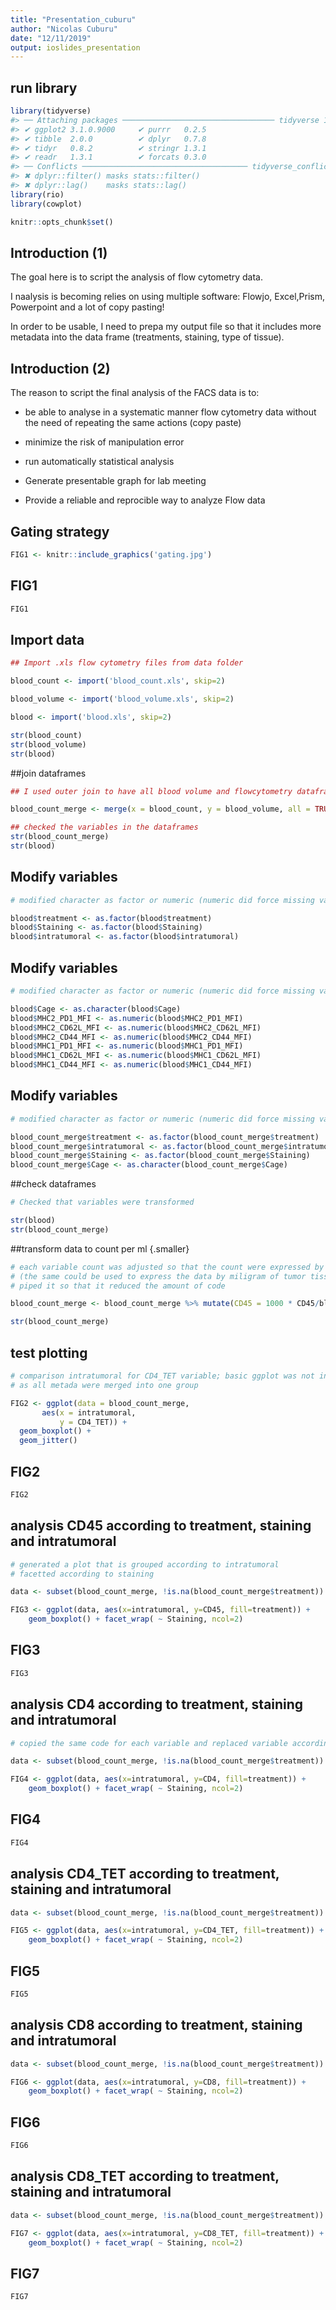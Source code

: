 ```yaml
---
title: "Presentation_cuburu"
author: "Nicolas Cuburu"
date: "12/11/2019"
output: ioslides_presentation
---
```


## run library

```r

library(tidyverse)
#> ── Attaching packages ────────────────────────────────── tidyverse 1.2.1 ──
#> ✔ ggplot2 3.1.0.9000     ✔ purrr   0.2.5     
#> ✔ tibble  2.0.0          ✔ dplyr   0.7.8     
#> ✔ tidyr   0.8.2          ✔ stringr 1.3.1     
#> ✔ readr   1.3.1          ✔ forcats 0.3.0
#> ── Conflicts ───────────────────────────────────── tidyverse_conflicts() ──
#> ✖ dplyr::filter() masks stats::filter()
#> ✖ dplyr::lag()    masks stats::lag()
library(rio)
library(cowplot)

knitr::opts_chunk$set()
```

## Introduction (1)

The goal here is to script the analysis of flow cytometry data.

I naalysis is becoming relies on using multiple software:
Flowjo, Excel,Prism, Powerpoint and a lot of copy pasting!

In order to be usable, I need to prepa my output file so that it includes more metadata into the data frame (treatments, staining, type of tissue).

## Introduction (2)

The reason to script  the final analysis of the FACS data is to:

- be able to analyse in a systematic manner flow cytometry data without the need of repeating the same actions (copy paste)

- minimize the risk of manipulation error 

- run automatically statistical analysis

- Generate presentable graph for lab meeting

- Provide a reliable and reprocible way to analyze Flow data


## Gating strategy

```r

FIG1 <- knitr::include_graphics('gating.jpg')

```

## FIG1

```r

FIG1

```


## Import data

```r

## Import .xls flow cytometry files from data folder

blood_count <- import('blood_count.xls', skip=2)

blood_volume <- import('blood_volume.xls', skip=2)

blood <- import('blood.xls', skip=2)

str(blood_count)
str(blood_volume)
str(blood)
```


##join dataframes

```r

## I used outer join to have all blood volume and flowcytometry dataframes together

blood_count_merge <- merge(x = blood_count, y = blood_volume, all = TRUE)

## checked the variables in the dataframes
str(blood_count_merge)
str(blood)
```


## Modify variables {.smaller}

```r

# modified character as factor or numeric (numeric did force missing values into NA)

blood$treatment <- as.factor(blood$treatment)
blood$Staining <- as.factor(blood$Staining)
blood$intratumoral <- as.factor(blood$intratumoral)
```

## Modify variables {.smaller}

```r

# modified character as factor or numeric (numeric did force missing values into NA)

blood$Cage <- as.character(blood$Cage)
blood$MHC2_PD1_MFI <- as.numeric(blood$MHC2_PD1_MFI)
blood$MHC2_CD62L_MFI <- as.numeric(blood$MHC2_CD62L_MFI)
blood$MHC2_CD44_MFI <- as.numeric(blood$MHC2_CD44_MFI)
blood$MHC1_PD1_MFI <- as.numeric(blood$MHC1_PD1_MFI)
blood$MHC1_CD62L_MFI <- as.numeric(blood$MHC1_CD62L_MFI)
blood$MHC1_CD44_MFI <- as.numeric(blood$MHC1_CD44_MFI)

```


## Modify variables {.smaller}

```r

# modified character as factor or numeric (numeric did force missing values into NA)

blood_count_merge$treatment <- as.factor(blood_count_merge$treatment)
blood_count_merge$intratumoral <- as.factor(blood_count_merge$intratumoral)
blood_count_merge$Staining <- as.factor(blood_count_merge$Staining)
blood_count_merge$Cage <- as.character(blood_count_merge$Cage)

```


##check dataframes

```r

# Checked that variables were transformed

str(blood)
str(blood_count_merge)
```



##transform data to count per ml {.smaller}

```r

# each variable count was adjusted so that the count were expressed by ml of blood 
# (the same could be used to express the data by miligram of tumor tissue)
# piped it so that it reduced the amount of code

blood_count_merge <- blood_count_merge %>% mutate(CD45 = 1000 * CD45/blood_plasma) %>% mutate(CD4 = 1000 * CD4/blood_plasma) %>% mutate(CD4_TET = 1000 * CD4_TET/blood_plasma) %>% mutate(CD8 = 1000 * CD8/blood_plasma) %>% mutate(CD8_TET = 1000 * CD8_TET/blood_plasma)

str(blood_count_merge)

```


## test plotting {.smaller}

```r

# comparison intratumoral for CD4_TET variable; basic ggplot was not informative 
# as all metada were merged into one group 

FIG2 <- ggplot(data = blood_count_merge,
       aes(x = intratumoral,
           y = CD4_TET)) +
  geom_boxplot() + 
  geom_jitter()

```

## FIG2

```r


FIG2

```

## analysis CD45 according to treatment, staining and intratumoral 

```R

# generated a plot that is grouped according to intratumoral 
# facetted according to staining

data <- subset(blood_count_merge, !is.na(blood_count_merge$treatment)) 

FIG3 <- ggplot(data, aes(x=intratumoral, y=CD45, fill=treatment)) + 
    geom_boxplot() + facet_wrap( ~ Staining, ncol=2)

```

## FIG3 

```R


FIG3 

```

## analysis CD4 according to treatment, staining and intratumoral 

```R

# copied the same code for each variable and replaced variable accordingly

data <- subset(blood_count_merge, !is.na(blood_count_merge$treatment)) 

FIG4 <- ggplot(data, aes(x=intratumoral, y=CD4, fill=treatment)) + 
    geom_boxplot() + facet_wrap( ~ Staining, ncol=2)

```

## FIG4 

```R

FIG4 

```

## analysis CD4_TET according to treatment, staining and intratumoral 

```R

data <- subset(blood_count_merge, !is.na(blood_count_merge$treatment)) 

FIG5 <- ggplot(data, aes(x=intratumoral, y=CD4_TET, fill=treatment)) + 
    geom_boxplot() + facet_wrap( ~ Staining, ncol=2)

```

## FIG5 

```R

FIG5 

```

## analysis CD8 according to treatment, staining and intratumoral 

```R

data <- subset(blood_count_merge, !is.na(blood_count_merge$treatment)) 

FIG6 <- ggplot(data, aes(x=intratumoral, y=CD8, fill=treatment)) + 
    geom_boxplot() + facet_wrap( ~ Staining, ncol=2)

```


## FIG6 

```R

FIG6

```

## analysis CD8_TET according to treatment, staining and intratumoral 

```R

data <- subset(blood_count_merge, !is.na(blood_count_merge$treatment)) 

FIG7 <- ggplot(data, aes(x=intratumoral, y=CD8_TET, fill=treatment)) + 
    geom_boxplot() + facet_wrap( ~ Staining, ncol=2)

```

## FIG7 

```R

FIG7

```